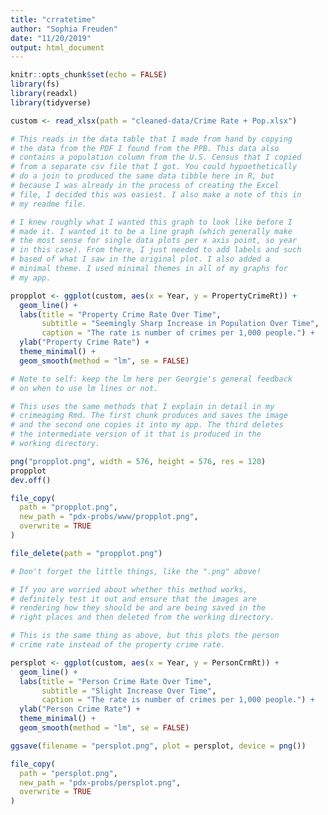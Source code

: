 ```yaml
---
title: "crratetime"
author: "Sophia Freuden"
date: "11/20/2019"
output: html_document
---
```


```r
knitr::opts_chunk$set(echo = FALSE)
library(fs)
library(readxl)
library(tidyverse)
```

```r
custom <- read_xlsx(path = "cleaned-data/Crime Rate + Pop.xlsx")

# This reads in the data table that I made from hand by copying
# the data from the PDF I found from the PPB. This data also
# contains a population column from the U.S. Census that I copied
# from a separate csv file that I got. You could hypoethetically
# do a join to produced the same data tibble here in R, but
# because I was already in the process of creating the Excel
# file, I decided this was easiest. I also make a note of this in
# my readme file.
```

```r
# I knew roughly what I wanted this graph to look like before I
# made it. I wanted it to be a line graph (which generally make
# the most sense for single data plots per x axis point, so year
# in this case). From there, I just needed to add labels and such
# based of what I saw in the original plot. I also added a
# minimal theme. I used minimal themes in all of my graphs for
# my app.

propplot <- ggplot(custom, aes(x = Year, y = PropertyCrimeRt)) +
  geom_line() +
  labs(title = "Property Crime Rate Over Time",
       subtitle = "Seemingly Sharp Increase in Population Over Time",
       caption = "The rate is number of crimes per 1,000 people.") +
  ylab("Property Crime Rate") +
  theme_minimal() +
  geom_smooth(method = "lm", se = FALSE)

# Note to self: keep the lm here per Georgie's general feedback
# on when to use lm lines or not.
```

```r
# This uses the same methods that I explain in detail in my
# crimeagimg Rmd. The first chunk produces and saves the image
# and the second one copies it into my app. The third deletes
# the intermediate version of it that is produced in the
# working directory.

png("propplot.png", width = 576, height = 576, res = 120)
propplot
dev.off()

file_copy(
  path = "propplot.png",
  new_path = "pdx-probs/www/propplot.png",
  overwrite = TRUE
)

file_delete(path = "propplot.png")

# Don't forget the little things, like the ".png" above!

# If you are worried about whether this method works,
# definitely test it out and ensure that the images are
# rendering how they should be and are being saved in the
# right places and then deleted from the working directory.
```

```r
# This is the same thing as above, but this plots the person
# crime rate instead of the property crime rate.

persplot <- ggplot(custom, aes(x = Year, y = PersonCrmRt)) +
  geom_line() +
  labs(title = "Person Crime Rate Over Time",
       subtitle = "Slight Increase Over Time",
       caption = "The rate is number of crimes per 1,000 people.") +
  ylab("Person Crime Rate") +
  theme_minimal() +
  geom_smooth(method = "lm", se = FALSE)

ggsave(filename = "persplot.png", plot = persplot, device = png())

file_copy(
  path = "persplot.png",
  new_path = "pdx-probs/persplot.png",
  overwrite = TRUE
)
```

